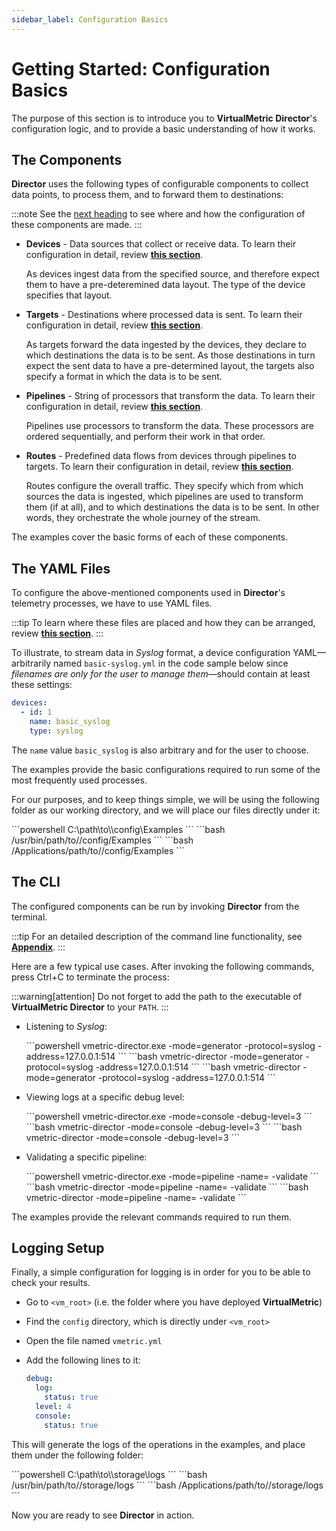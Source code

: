 ```yaml
---
sidebar_label: Configuration Basics
---
```


# Getting Started: Configuration Basics

The purpose of this section is to introduce you to **VirtualMetric Director**'s configuration logic, and to provide a basic understanding of how it works.

## The Components

**Director** uses the following types of configurable components to collect data points, to process them, and to forward them to destinations:

:::note
See the [next heading](#the-yaml-files) to see where and how the configuration of these components are made.
:::

* **Devices** - Data sources that collect or receive data. To learn their configuration in detail, review [**this section**](../configuration/devices/index.mdx#configuration).

  As devices ingest data from the specified source, and therefore expect them to have a pre-deteremined data layout. The type of the device specifies that layout.

* **Targets** - Destinations where processed data is sent. To learn their configuration in detail, review [**this section**](../configuration/targets/index.mdx#configuration).

  As targets forward the data ingested by the devices, they declare to which destinations the data is to be sent. As those destinations in turn expect the sent data to have a pre-determined layout, the targets also specify a format in which the data is to be sent.

* **Pipelines** - String of processors that transform the data. To learn their configuration in detail, review [**this section**](../configuration/pipelines/index.mdx#configuration).

  Pipelines use processors to transform the data. These processors are ordered sequentially, and perform their work in that order.

* **Routes** - Predefined data flows from devices through pipelines to targets. To learn their configuration in detail, review [**this section**](../configuration/routes.mdx#configuration).

  Routes configure the overall traffic. They specify which from which sources the data is ingested, which pipelines are used to transform them (if at all), and to which destinations the data is to be sent. In other words, they orchestrate the whole journey of the stream. 

The examples cover the basic forms of each of these components.

## The YAML Files

To configure the above-mentioned components used in **Director**'s telemetry processes, we have to use YAML files.

:::tip
To learn where these files are placed and how they can be arranged, review [**this section**](../configuration/index.mdx#managing-yaml-files).
:::

To illustrate, to stream data in _Syslog_ format, a device configuration YAML&mdash;arbitrarily named `basic-syslog.yml` in the code sample below since _filenames are only for the user to manage them_&mdash;should contain at least these settings:

```yaml title="basic-syslog.yml"
devices:
  - id: 1
    name: basic_syslog
    type: syslog
```

The `name` value `basic_syslog`  is also arbitrary and for the user to choose.

The examples provide the basic configurations required to run some of the most frequently used processes.

For our purposes, and to keep things simple, we will be using the following folder as our working directory, and we will place our files directly under it:

<Tabs>
  <TabItem value="windows" label="Windows" default>
    ```powershell
    C:\path\to\<vm_root>\config\Examples
    ```
  </TabItem>    
  <TabItem value="linux" label="Linux">
    ```bash
    /usr/bin/path/to/<vm_root>/config/Examples
    ```
  </TabItem>
  <TabItem value="macos" label="macOS">
    ```bash
    /Applications/path/to/<vm_root>/config/Examples
    ```
  </TabItem>
</Tabs>

## The CLI

The configured components can be run by invoking **Director** from the terminal.

:::tip
For an detailed description of the command line functionality, see [**Appendix**](../appendix.mdx#cli).
:::

Here are a few typical use cases. After invoking the following commands, press <kb-short>Ctrl+C</kb-short> to terminate the process:

:::warning[attention]
Do not forget to add the path to the executable of **VirtualMetric Director** to your `PATH`.
:::

* Listening to _Syslog_:

  <Tabs>
    <TabItem value="windows" label="Windows" default>
      ```powershell
      vmetric-director.exe -mode=generator -protocol=syslog -address=127.0.0.1:514
      ```
    </TabItem>    
    <TabItem value="linux" label="Linux">
      ```bash
      vmetric-director -mode=generator -protocol=syslog -address=127.0.0.1:514
      ```
    </TabItem>
    <TabItem value="macos" label="macOS">
      ```bash
      vmetric-director -mode=generator -protocol=syslog -address=127.0.0.1:514
      ```
    </TabItem>
  </Tabs>

* Viewing logs at a specific debug level:

  <Tabs>
    <TabItem value="windows" label="Windows" default>
      ```powershell
      vmetric-director.exe -mode=console -debug-level=3
      ```
    </TabItem>
    <TabItem value="linux" label="Linux">
      ```bash
      vmetric-director -mode=console -debug-level=3
      ```
    </TabItem>
    <TabItem value="macos" label="macOS">
      ```bash
      vmetric-director -mode=console -debug-level=3
      ```
    </TabItem>
  </Tabs>

* Validating a specific pipeline:

  <Tabs>
    <TabItem value="windows" label="Windows" default>
      ```powershell
      vmetric-director.exe -mode=pipeline -name=<pipeline_name> -validate
      ```
    </TabItem>
    <TabItem value="linux" label="Linux">
      ```bash
      vmetric-director -mode=pipeline -name=<pipeline_name> -validate
      ```
    </TabItem>
    <TabItem value="macos" label="macOS">
      ```bash
      vmetric-director -mode=pipeline -name=<pipeline_name> -validate
      ```
    </TabItem>
  </Tabs>

The examples provide the relevant commands required to run them.

## Logging Setup

Finally, a simple configuration for logging is in order for you to be able to check your results.

* Go to `<vm_root>` (i.e. the folder where you have deployed **VirtualMetric**)
* Find the `config` directory, which is directly under `<vm_root>`
* Open the file named `vmetric.yml`
* Add the following lines to it:

  ```yaml
  debug:
    log:
      status: true
    level: 4
    console:
      status: true
  ```

This will generate the logs of the operations in the examples, and place them under the following folder:

<Tabs>
  <TabItem value="windows" label="Windows" default>
    ```powershell
    C:\path\to\<vm_root>\storage\logs
    ```
  </TabItem>

  <TabItem value="linux" label="Linux">
    ```bash
    /usr/bin/path/to/<vm_root>/storage/logs
    ```
  </TabItem>

  <TabItem value="macos" label="macOS">
    ```bash
    /Applications/path/to/<vm_root>/storage/logs
    ```
  </TabItem>
</Tabs>

Now you are ready to see **Director** in action.
